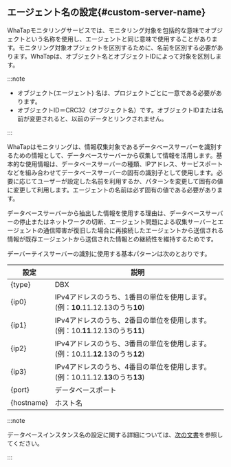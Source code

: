 ## エージェント名の設定{#custom-server-name}

WhaTapモニタリングサービスでは、モニタリング対象を包括的な意味でオブジェクトという名称を使用し、エージェントと同じ意味で使用することがあります。モニタリング対象オブジェクトを区別するために、名前を区別する必要があります。WhaTapは、オブジェクト名とオブジェクトIDによって対象を区別します。

:::note

-   オブジェクト(エージェント) 名は、プロジェクトごとに一意である必要があります。
-   オブジェクトID＝CRC32（オブジェクト名）です。オブジェクトIDまたは名前が変更されると、以前のデータとリンクされません。

:::

WhaTapはモニタリングは、情報収集対象であるデータベースサーバーを識別するための情報として、データベースサーバーから収集して情報を活用します。基本的な使用情報は、データベースサーバーの種類、IPアドレス、サービスポートなどを組み合わせてデータベースサーバーの固有の識別子として使用します。必要に応じてユーザーが設定した名前を利用するか、パターンを変更して固有の値に変更して利用します。エージェントの名前は必ず固有の値である必要があります。

データベースサーバーから抽出した情報を使用する理由は、データベースサーバーの停止またはネットワークの切断、エージェント問題による収集サーバーとエージェントの通信障害が復旧した場合に再接続したエージェントから送信される情報が既存エージェントから送信された情報との継続性を維持するためです。

デーバーテイスサーバーの識別に使用する基本パターンは次のとおりです。

| 設定         | 説明                                                                        |
| ---------- | ------------------------------------------------------------------------- |
| {type}     | DBX                                                                       |
| {ip0}      | IPv4アドレスのうち、1番目の単位を使用します。(例：**10**.11.12.13のうち**10**)                     |
| {ip1}      | IPv4アドレスのうち、2番目の単位を使用します。(例：10.**11**.12.13のうち**11**)                     |
| {ip2}      | IPv4アドレスのうち、3番目の単位を使用します。(例：10.11.**12**.13のうち**12**)                     |
| {ip3}      | IPv4アドレスのうち、4番目の単位を使用します。(例：10.11.12.**13**のうち**13**)                     |
| {port}     | データベースポート                                                                 |
| {hostname} | ホスト名                                                                      |

:::note

データベースインスタンス名の設定に関する詳細については、[次の文書](agent-dbx-settings#naming)を参照してください。

:::
